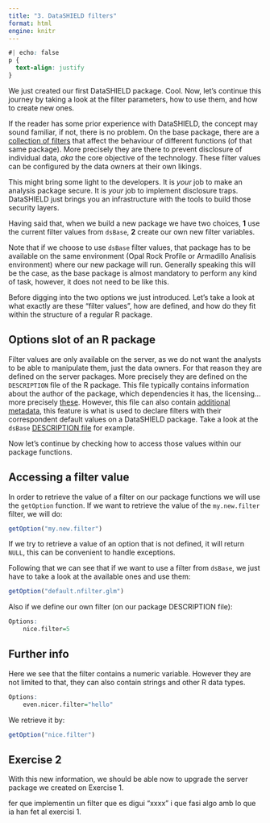 ```yaml
---
title: "3. DataSHIELD filters"
format: html
engine: knitr
---
```


```css
#| echo: false
p {
  text-align: justify
}
```

We just created our first DataSHIELD package. Cool. Now, let's continue this journey by taking a look at the filter parameters, how to use them, and how to create new ones.

If the reader has some prior experience with DataSHIELD, the concept may sound familiar, if not, there is no problem. On the base package, there are a [collection of filters](https://data2knowledge.atlassian.net/wiki/spaces/DSDEV/pages/714768398/Disclosure+control) that affect the behaviour of different functions (of that same package). More precisely they are there to prevent disclosure of individual data, _aka_ the core objective of the technology. These filter values can be configured by the data owners at their own likings.

This might bring some light to the developers. It is _your_ job to make an analysis package secure. It is _your_ job to implement disclosure traps. DataSHIELD just brings you an infrastructure with the tools to build those security layers.

Having said that, when we build a new package we have two choices, **1** use the current filter values from `dsBase`, **2** create our own new filter variables.

::: {.callout-note}
Note that if we choose to use `dsBase` filter values, that package has to be available on the same environment (Opal Rock Profile or Armadillo Analisis environment) where our new package will run. Generally speaking this will be the case, as the base package is almost mandatory to perform any kind of task, however, it does not need to be like this.
:::

Before digging into the two options we just introduced. Let's take a look at what exactly are these "filter values", how are defined, and how do they fit within the structure of a regular R package.

## Options slot of an R package

Filter values are only available on the server, as we do not want the analysts to be able to manipulate them, just the data owners. For that reason they are defined on the server packages. More precisely they are defined on the `DESCRIPTION` file of the R package. This file typically contains information about the author of the package, which dependencies it has, the licensing... more precisely [these](https://r-pkgs.org/description.html#the-description-file). However, this file can also contain [additional metadata](https://r-pkgs.org/description.html#sec-description-custom-fields), this feature is what is used to declare filters with their correspondent default values on a DataSHIELD package. Take a look at the `dsBase` [DESCRIPTION file](https://github.com/datashield/dsBase/blob/master/DESCRIPTION#L185-L196) for example.

Now let's continue by checking how to access those values within our package functions.

## Accessing a filter value

In order to retrieve the value of a filter on our package functions we will use the `getOption` function. If we want to retrieve the value of the `my.new.filter` filter, we will do:

```r
getOption("my.new.filter")
```

::: {.callout-note}
If we try to retrieve a value of an option that is not defined, it will return `NULL`, this can be convenient to handle exceptions.
:::

Following that we can see that if we want to use a filter from `dsBase`, we just have to take a look at the available ones and use them:

```r
getOption("default.nfilter.glm")
```

Also if we define our own filter (on our package DESCRIPTION file):

```r
Options:
    nice.filter=5
```

::: {.callout-tip collapse="true"}
## Further info

Here we see that the filter contains a numeric variable. However they are not limited to that, they can also contain strings and other R data types.

```r
Options:
    even.nicer.filter="hello"
```
:::

We retrieve it by:

```r
getOption("nice.filter")
```

## Exercise 2

With this new information, we should be able now to upgrade the server package we created on Exercise 1.

fer que implementin un filter que es digui "xxxx" i que fasi algo amb lo que ia han fet al exercisi 1.

